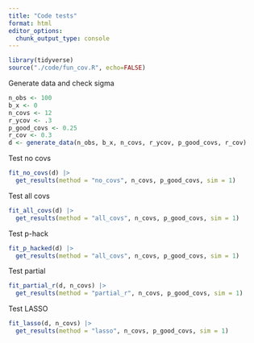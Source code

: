 ```yaml
---
title: "Code tests"
format: html
editor_options: 
  chunk_output_type: console
---
```


```r
library(tidyverse)
source("./code/fun_cov.R", echo=FALSE)
```


Generate data and check sigma
```r
n_obs <- 100
b_x <- 0
n_covs <- 12
r_ycov <- .3
p_good_covs <- 0.25
r_cov <- 0.3
d <- generate_data(n_obs, b_x, n_covs, r_ycov, p_good_covs, r_cov)
```

Test no covs
```r
fit_no_covs(d) |> 
  get_results(method = "no_covs", n_covs, p_good_covs, sim = 1)
```


Test all covs
```r
fit_all_covs(d) |> 
  get_results(method = "all_covs", n_covs, p_good_covs, sim = 1)
```

Test p-hack 
```r
fit_p_hacked(d) |> 
  get_results(method = "all_covs", n_covs, p_good_covs, sim = 1)
```
Test partial
```r
fit_partial_r(d, n_covs) |> 
  get_results(method = "partial_r", n_covs, p_good_covs, sim = 1)
```

Test LASSO

```r
fit_lasso(d, n_covs) |> 
  get_results(method = "lasso", n_covs, p_good_covs, sim = 1)
```